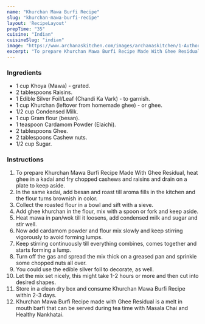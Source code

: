 ---
name: "Khurchan Mawa Burfi Recipe"
slug: "khurchan-mawa-burfi-recipe"
layout: 'RecipeLayout'
prepTime: "35"
cuisine: "Indian"
cuisineSlug: "indian"
image: "https://www.archanaskitchen.com/images/archanaskitchen/1-Author/shaheen_ali/Khurchan_Mawa_Burfi_Made_With_Left_Over_Ghee_Residual.jpg"
excerpt: "To prepare Khurchan Mawa Burfi Recipe Made With Ghee Residual, heat ghee in a kadai and fry chopped cashews and raisins and drain on a plate to keep aside"
---

### Ingredients

- 1 cup Khoya (Mawa) - grated.
- 2 tablespoons Raisins.
- 1 Edible Silver Foil/Leaf (Chandi Ka Vark) - to garnish.
- 1 cup Khurchan (leftover from homemade ghee) - or ghee.
- 1/2 cup Condensed Milk.
- 1 cup Gram flour (besan).
- 1 teaspoon Cardamom Powder (Elaichi).
- 2 tablespoons Ghee.
- 2 tablespoons Cashew nuts.
- 1/2 cup Sugar.

### Instructions

1. To prepare Khurchan Mawa Burfi Recipe Made With Ghee Residual, heat ghee in a kadai and fry chopped cashews and raisins and drain on a plate to keep aside.
1. In the same kadai, add besan and roast till aroma fills in the kitchen and the flour turns brownish in color.
1. Collect the roasted flour in a bowl and sift with a sieve.
1. Add ghee khurchan in the flour, mix with a spoon or fork and keep aside.
1. Heat mawa in pan/wok till it loosens, add condensed milk and sugar and stir well.
1. Now add cardamom powder and flour mix slowly and keep stirring vigorously to avoid forming lumps.
1. Keep stirring continuously till everything combines, comes together and starts forming a lump.
1. Turn off the gas and spread the mix thick on a greased pan and sprinkle some chopped nuts all over.
1. You could use the edible silver foil to decorate, as well.
1. Let the mix set nicely, this might take 1-2 hours or more and then cut into desired shapes.
1. Store in a clean dry box and consume Khurchan Mawa Burfi Recipe within 2-3 days.
1. Khurchan Mawa Burfi Recipe made with Ghee Residual is a melt in mouth barfi that can be served during tea time with Masala Chai and Healthy Nankhatai.
